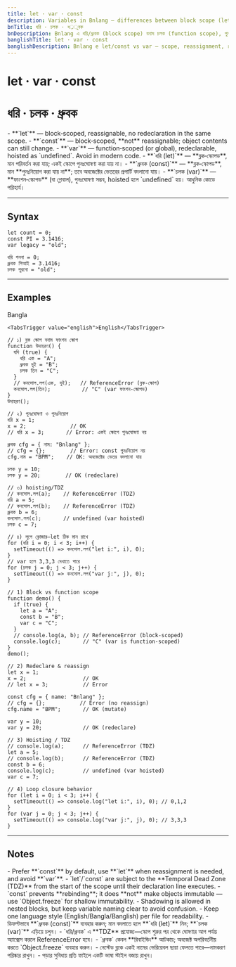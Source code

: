 ```yaml
---
title: let · var · const
description: Variables in Bnlang — differences between block scope (let/const) and function scope (var), reassignment, redeclaration, hoisting/TDZ, and best practices.
bnTitle: ধরি · চলক · ধ्रুবক
bnDescription: Bnlang এ ধরি/ধ্রুবক (block scope) বনাম চলক (function scope), পুনঃনিয়োগ, পুনঃঘোষণা, hoisting/TDZ এবং সেরা চর্চা।
banglishTitle: let · var · const
banglishDescription: Bnlang e let/const vs var — scope, reassignment, redeclaration, hoisting/TDZ, best practices.
---
```


# <I18nEnglish>let · var · const</I18nEnglish>
# <I18nBangla>ধরি · চলক · ধ্রুবক</I18nBangla>


<I18nEnglish>
- **`let`** — block‑scoped, reassignable, no redeclaration in the same scope.  
- **`const`** — block‑scoped, **not** reassignable; object contents can still change.  
- **`var`** — function‑scoped (or global), redeclarable, hoisted as `undefined`. Avoid in modern code.
</I18nEnglish>

<I18nBangla>
- **`ধরি (let)`** — **ব্লক‑স্কোপড**, মান পরিবর্তন করা যায়; একই স্কোপে পুনঃঘোষণা করা যায় না।  
- **`ধ্রুবক (const)`** — **ব্লক‑স্কোপড**, মান **পুনঃনিয়োগ করা যায় না**; তবে অবজেক্টের ভেতরের প্রপার্টি বদলানো যায়।  
- **`চলক (var)`** — **ফাংশন‑স্কোপড** (বা গ্লোবাল), পুনঃঘোষণা সম্ভব, hoisted হলে `undefined` হয়। আধুনিক কোডে পরিহার্য।
</I18nBangla>



---

## Syntax

<I18nEnglish>

```bnl
let count = 0;
const PI = 3.1416;
var legacy = "old";
```
</I18nEnglish>

<I18nBangla>

```bnl
ধরি গননা = 0;
ধ্রুবক পিআই = 3.1416;
চলক পুরনো = "old";
```
</I18nBangla>



---

## Examples

<Tabs defaultValue="bangla" className="w-full">
  <TabsList>
    <TabsTrigger value="bangla">Bangla</TabsTrigger>
    
    <TabsTrigger value="english">English</TabsTrigger>
  </TabsList>

  <TabsContent value="bangla">

```bnl
// ১) ব্লক স্কোপ বনাম ফাংশন স্কোপ
function উদাহরণ() {
  যদি (true) {
    ধরি এক = "A";
    ধ্রুবক দুই = "B";
    চলক তিন = "C";
  }
  // কনসোল.লগ(এক, দুই);   // ReferenceError (ব্লক‑স্কোপ)
  কনসোল.লগ(তিন);          // "C" (var ফাংশন‑স্কোপড)
}
উদাহরণ();

// ২) পুনঃঘোষণা ও পুনঃনিয়োগ
ধরি x = 1;
x = 2;              // OK
// ধরি x = 3;       // Error: একই স্কোপে পুনঃঘোষণা নয়

ধ্রুবক cfg = { নাম: "Bnlang" };
// cfg = {};        // Error: const পুনঃনিয়োগ নয়
cfg.নাম = "BPM";    // OK: অবজেক্টের ভেতর বদলানো যায়

চলক y = 10;
চলক y = 20;        // OK (redeclare)

// ৩) hoisting/TDZ
// কনসোল.লগ(a);    // ReferenceError (TDZ)
ধরি a = 5;
// কনসোল.লগ(b);    // ReferenceError (TDZ)
ধ্রুবক b = 6;
কনসোল.লগ(c);       // undefined (var hoisted)
চলক c = 7;

// ৪) লুপে ক্লোজার—let ঠিক মান রাখে
for (ধরি i = 0; i < 3; i++) {
  setTimeout(() => কনসোল.লগ("let i:", i), 0);
}
// var হলে 3,3,3 দেখাতে পারে
for (চলক j = 0; j < 3; j++) {
  setTimeout(() => কনসোল.লগ("var j:", j), 0);
}
```
  </TabsContent>

  

  <TabsContent value="english">

```bnl
// 1) Block vs function scope
function demo() {
  if (true) {
    let a = "A";
    const b = "B";
    var c = "C";
  }
  // console.log(a, b); // ReferenceError (block‑scoped)
  console.log(c);       // "C" (var is function‑scoped)
}
demo();

// 2) Redeclare & reassign
let x = 1;
x = 2;                  // OK
// let x = 3;           // Error

const cfg = { name: "Bnlang" };
// cfg = {};           // Error (no reassign)
cfg.name = "BPM";       // OK (mutate)

var y = 10;
var y = 20;             // OK (redeclare)

// 3) Hoisting / TDZ
// console.log(a);      // ReferenceError (TDZ)
let a = 5;
// console.log(b);      // ReferenceError (TDZ)
const b = 6;
console.log(c);         // undefined (var hoisted)
var c = 7;

// 4) Loop closure behavior
for (let i = 0; i < 3; i++) {
  setTimeout(() => console.log("let i:", i), 0); // 0,1,2
}
for (var j = 0; j < 3; j++) {
  setTimeout(() => console.log("var j:", j), 0); // 3,3,3
}
```
  </TabsContent>
</Tabs>

---

## Notes

<I18nEnglish>
- Prefer **`const`** by default, use **`let`** when reassignment is needed, and avoid **`var`**.  
- `let`/`const` are subject to the **Temporal Dead Zone (TDZ)** from the start of the scope until their declaration line executes.  
- `const` prevents **rebinding**; it does **not** make objects immutable — use `Object.freeze` for shallow immutability.  
- Shadowing is allowed in nested blocks, but keep variable naming clear to avoid confusion.  
- Keep one language style (English/Bangla/Banglish) per file for readability.
</I18nEnglish>

<I18nBangla>
- ডিফল্টভাবে **`ধ্রুবক (const)`** ব্যবহার করুন; মান বদলাতে হলে **`ধরি (let)`** নিন; **`চলক (var)`** এড়িয়ে চলুন।  
- `ধরি/ধ্রুবক` এ **TDZ** প্রযোজ্য—স্কোপ শুরুর পর থেকে ঘোষণার আগ পর্যন্ত অ্যাক্সেস করলে ReferenceError হবে।  
- `ধ্রুবক` কেবল **রিবাইন্ডিং** আটকায়; অবজেক্ট অপরিবর্তনীয় করতে `Object.freeze` ব্যবহার করুন।  
- নেস্টেড ব্লকে একই নামের ভেরিয়েবল ছায়া ফেলতে পারে—নামকরণ পরিষ্কার রাখুন।  
- পড়ার সুবিধায় প্রতি ফাইলে একটি ভাষা স্টাইল বজায় রাখুন।
</I18nBangla>


